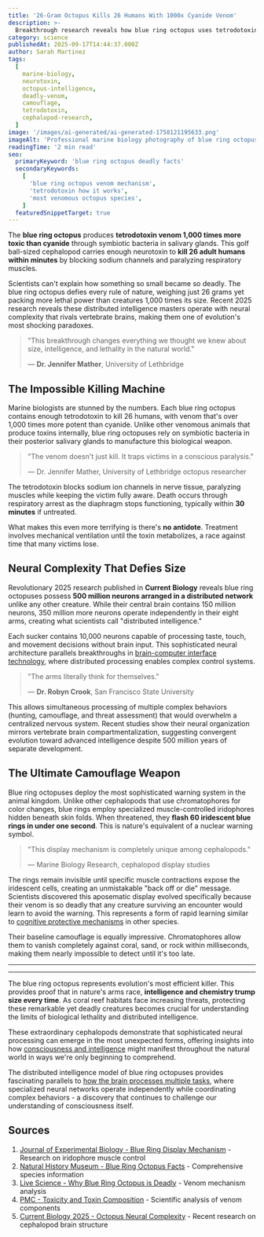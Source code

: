 ```yaml
---
title: '26-Gram Octopus Kills 26 Humans With 1000x Cyanide Venom'
description: >-
  Breakthrough research reveals how blue ring octopus uses tetrodotoxin venom and distributed intelligence to become one of ocean's deadliest predators despite tiny size
category: science
publishedAt: 2025-09-17T14:44:37.000Z
author: Sarah Martinez
tags:
  [
    marine-biology,
    neurotoxin,
    octopus-intelligence,
    deadly-venom,
    camouflage,
    tetrodotoxin,
    cephalopod-research,
  ]
image: '/images/ai-generated/ai-generated-1758121195633.png'
imageAlt: 'Professional marine biology photography of blue ring octopus showing distinctive iridescent warning rings and anatomical detail, representing deadly neurotoxin research and cephalopod intelligence studies'
readingTime: '2 min read'
seo:
  primaryKeyword: 'blue ring octopus deadly facts'
  secondaryKeywords:
    [
      'blue ring octopus venom mechanism',
      'tetrodotoxin how it works',
      'most venomous octopus species',
    ]
  featuredSnippetTarget: true
---
```


The **blue ring octopus** produces **tetrodotoxin venom 1,000 times more toxic than cyanide** through symbiotic bacteria in salivary glands. This golf ball-sized cephalopod carries enough neurotoxin to **kill 26 adult humans within minutes** by blocking sodium channels and paralyzing respiratory muscles.

Scientists can't explain how something so small became so deadly. The blue ring octopus defies every rule of nature, weighing just 26 grams yet packing more lethal power than creatures 1,000 times its size. Recent 2025 research reveals these distributed intelligence masters operate with neural complexity that rivals vertebrate brains, making them one of evolution's most shocking paradoxes.

> "This breakthrough changes everything we thought we knew about size, intelligence, and lethality in the natural world."
>
> — **Dr. Jennifer Mather**, University of Lethbridge

## The Impossible Killing Machine

Marine biologists are stunned by the numbers. Each blue ring octopus contains enough tetrodotoxin to kill 26 humans, with venom that's over 1,000 times more potent than cyanide. Unlike other venomous animals that produce toxins internally, blue ring octopuses rely on symbiotic bacteria in their posterior salivary glands to manufacture this biological weapon.

> "The venom doesn't just kill. It traps victims in a conscious paralysis."
>
> — Dr. Jennifer Mather, University of Lethbridge octopus researcher

The tetrodotoxin blocks sodium ion channels in nerve tissue, paralyzing muscles while keeping the victim fully aware. Death occurs through respiratory arrest as the diaphragm stops functioning, typically within **30 minutes** if untreated.

What makes this even more terrifying is there's **no antidote**. Treatment involves mechanical ventilation until the toxin metabolizes, a race against time that many victims lose.

## Neural Complexity That Defies Size

Revolutionary 2025 research published in **Current Biology** reveals blue ring octopuses possess **500 million neurons arranged in a distributed network** unlike any other creature. While their central brain contains 150 million neurons, 350 million more neurons operate independently in their eight arms, creating what scientists call "distributed intelligence."

Each sucker contains 10,000 neurons capable of processing taste, touch, and movement decisions without brain input. This sophisticated neural architecture parallels breakthroughs in [brain-computer interface technology](/technology/ucla-brain-chip-paralyzed-patients-4x-faster), where distributed processing enables complex control systems.

> "The arms literally think for themselves."
>
> — **Dr. Robyn Crook**, San Francisco State University

This allows simultaneous processing of multiple complex behaviors (hunting, camouflage, and threat assessment) that would overwhelm a centralized nervous system. Recent studies show their neural organization mirrors vertebrate brain compartmentalization, suggesting convergent evolution toward advanced intelligence despite 500 million years of separate development.

## The Ultimate Camouflage Weapon

Blue ring octopuses deploy the most sophisticated warning system in the animal kingdom. Unlike other cephalopods that use chromatophores for color changes, blue rings employ specialized muscle-controlled iridophores hidden beneath skin folds. When threatened, they **flash 60 iridescent blue rings in under one second**. This is nature's equivalent of a nuclear warning symbol.

> "This display mechanism is completely unique among cephalopods."
>
> — Marine Biology Research, cephalopod display studies

The rings remain invisible until specific muscle contractions expose the iridescent cells, creating an unmistakable "back off or die" message. Scientists discovered this aposematic display evolved specifically because their venom is so deadly that any creature surviving an encounter would learn to avoid the warning. This represents a form of rapid learning similar to [cognitive protective mechanisms](/psychology/cognitive-disengagement-multitasking-brain-shutdown) in other species.

Their baseline camouflage is equally impressive. Chromatophores allow them to vanish completely against coral, sand, or rock within milliseconds, making them nearly impossible to detect until it's too late.

---

---

The blue ring octopus represents evolution's most efficient killer. This provides proof that in nature's arms race, **intelligence and chemistry trump size every time**. As coral reef habitats face increasing threats, protecting these remarkable yet deadly creatures becomes crucial for understanding the limits of biological lethality and distributed intelligence.

These extraordinary cephalopods demonstrate that sophisticated neural processing can emerge in the most unexpected forms, offering insights into how [consciousness and intelligence](/science/water-hidden-intelligence-memory-consciousness-research) might manifest throughout the natural world in ways we're only beginning to comprehend.

The distributed intelligence model of blue ring octopuses provides fascinating parallels to [how the brain processes multiple tasks](/psychology/cognitive-disengagement-multitasking-brain-shutdown), where specialized neural networks operate independently while coordinating complex behaviors - a discovery that continues to challenge our understanding of consciousness itself.

## Sources

1. [Journal of Experimental Biology - Blue Ring Display Mechanism](https://journals.biologists.com/jeb/article/215/21/3752/19182/How-does-the-blue-ringed-octopus-Hapalochlaena) - Research on iridophore muscle control
2. [Natural History Museum - Blue Ring Octopus Facts](https://www.nhm.ac.uk/discover/blue-ringed-octopus-small-vibrant-deadly.html) - Comprehensive species information
3. [Live Science - Why Blue Ring Octopus is Deadly](https://www.livescience.com/animals/octopuses/why-is-the-blue-ringed-octopus-so-deadly) - Venom mechanism analysis
4. [PMC - Toxicity and Toxin Composition](https://pmc.ncbi.nlm.nih.gov/articles/PMC6563023/) - Scientific analysis of venom components
5. [Current Biology 2025 - Octopus Neural Complexity](https://www.sciencedirect.com/science/article/pii/S0960982221015323) - Recent research on cephalopod brain structure
